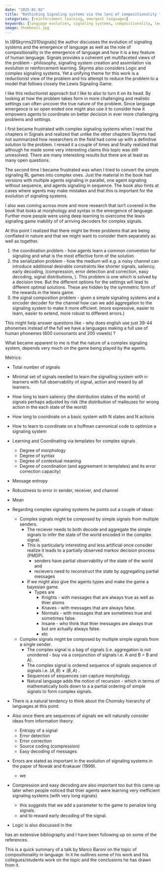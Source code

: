 ```yaml
---
date: "2025-01-02"
title: "Rethinking Signaling systems via the lens of compositionality "
categories: [reinforcement learning, emergent languages]
keywords: [language evolution, signaling systems, compositionality, lewis signaling game, partial pooling equilibria, categories of signals, morphology, bayesian game, types, knights and knaves, partial observed markov decision process, PMDP, error detection, error correction, source coding, compression, easy decoding, logic, information theory, entropy, deep networks, neural networks, generalization, reinforcement learning, transfer learning, capsules, entanglement]
image: thumbnail.jpg
---
```


In [@Skyrms2010signals] the author discusses the evolution of signaling systems and the emergence of language as well as the role of compositionality in the emergence of language and how it is a key feature of human language. Signals provides a coherent yet multifaceted views of the problem - philosophy, signaling system creation and assimilation via evolution or reinforcement learning. Skyrms also considers Logic and complex signaling systems. Yet a unifying theme for this work is a reductionist view of the problem and his attempt to reduce the problem to a model that follows closely the Lewis Signaling Game.

I like this reductionist approach but I like to also to turn it on its head. By looking at how the problem takes form in more challenging and realistic settings can often uncover the true nature of the problem. Since language emergence is so open ended one might also use it to consider how it empowers agents to coordinate on better decision in ever more challenging problems and settings.

I first became frustrated with complex signaling systems when I read the chapters in Signals and realized that unlike the other chapters Skyrms had not summarized how researchers in the field had come up with a definitive solution to the problem. I reread it a couple of times and finally realized that although he made some very interesting claims this topic was still unresolved. There are many interesting results but there are at least as many open questions.

The second time I became frustrated was when I tried to convert the simple signaling RL games into complex ones. Just the material in the book had versions with multiple agents signaling in parallel, one agent signaling without sequence, and agents signaling in sequence. The book also hints at cases where agents may make mistakes and that this is important for the evolution of signaling systems.

I also was coming across more and more research that isn't covered in the book that looks at morphology and syntax in the emergence of language. Further more people were using deep learning to overcome the lewis signaling game inability of of arriving decoders for complex signals. 

At this point I realized that there might be three problems that are being conflated in nature and that we might want to consider them separately as well as together.

1. the coordination problem - how agents learn a common convention for signaling and what is the most effective form of the solution.
2. the serialization problem - how the medium will e.g. a noisy channel can introduce additional desirable constraints like shorter signals, saliency, early decoding, (compression, error detection and correction, easy decoding, signal distributions, ). This problem is one which is solved by a decision tree. But the different options for the settings will lead to different optimal solutions. These are hidden by the symmetric form of the rewards in the lewis game.
3. the signal composition problem - given a simple signaling systems and a encoder decoder for the channel how can we add aggregation to the signaling system to make it more efficient. (more expressive, easier to learn, easier to extend, more robust to different errors.)

This might help answer questions like - why does english use just 39-44 phonemes instead of the full we have a languages making a full use of human phonemes (600 consonants and 200 vowels) ? 


What became apparent to me is that the nature of a complex signaling system, depends very much on the game being played by the agents. 


Metrics:

- Total number of signals
- Minimal set of signals needed to learn the signalling system with n-learners with full observability of signal, action and reward by all learners.
- How long to learn saliency (the distribution states of the world) of signals perhaps adjusted by risk (the distribution of malleuses for wrong action in the each state of the world)
- How long to coordinate on a basic system with N states and N actions
- How to learn to coordinate on a huffman  cannonical code to optimize a signaling system
- Learning and Coordinating via templates for complex signals
  - Degree of morphology 
  - Degree of syntax
  - Degree of contextual meaning
  - Degree of coordination (and aggreement in templates) and its error correction capacity)
- Message entropy
- Robustness to error in sender, receiver, and channel
- Mean




- Regarding complex signaling systems he points out a couple of ideas:
    - Complex signals might be composed by simple signals from multiple senders. 
        - The reciever needs to both decode and aggregate the simple signals to infer the state of the world encoded in the complex signal.
        - This is particularly interesting and less artificial once consider realize it leads to a  partially observed markov decision process (PMDP). 
            - senders have partial observability of the state of the world and
            - recievers need to reconstruct the state by aggregating partial messages
        - If we might also give the agents types and make the game a bayesian game.
            - Types are 
                - Knights - with messages that are always true as well as thier atoms
                - Knaves - with messages that are always false.
                - Normals - with messages that are sometimes true and sometimes false.
                - Insane - who think that thier messages are always true but are actually always false.
                - etc


    - Complex signals might be composed by  multiple simple signals from a single sender. 
      - The complex signal is a bag of signals (i.e. aggregation is not unordered - buy via a conjunction of signals i.e.  A and B = B and A).
      - The complex signal is ordered sequence of signals sequence of signals i.e. $(A,B) \neq (B,A)$ .
      - Sequences of sequences can capture morphology. 
      - Natural language adds the notion of recursion - which in terms of mathematically boils down to a a partial ordering of simple signals to form complex signals.

- There is a natural tendency to think about the Chomsky hierarchy of languages at this point.
- Also once there are sequences of signals we will naturally consider ideas from information theory.
    - Entropy of a signal
    - Error detection
    - Error correction
    - Source coding (compression)
    - Easy decoding of messages
- Errors are stated as important in the evolution of signaling systems in the paper of Nowak and Krakauer (1999).
    - we 
- Compression and easy decoding are also important too but this came up later when people noticed
that thier agents were learning very inefficient signaling systems (with very long signals)
   - this suggests that we add a parameter to the game to penalize long signals.
   - and to reward early decoding of the signal.
- Logic is also discussed in the 


has an extensive bibliography and I have been following up on some of the references. 

This is a quick summary of a talk by Marco Baroni on the topic of compositionality in language. In it he outlines some of his work and his collegues/students work on the topic and the conclusions he has drawn from it.


